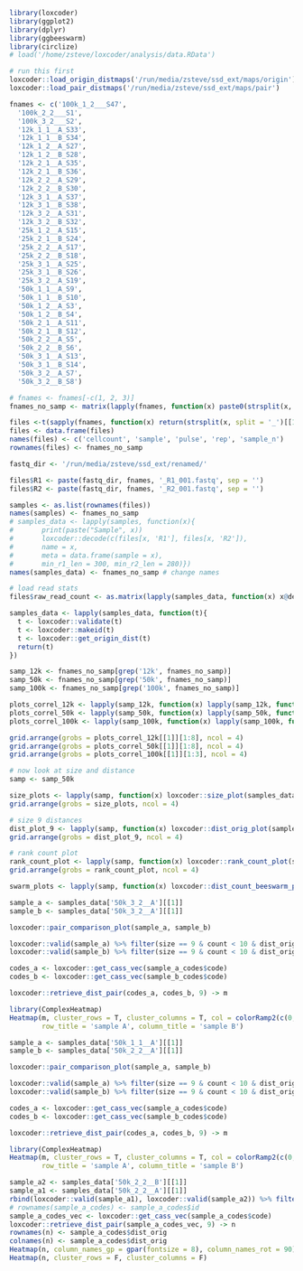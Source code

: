 ```r
library(loxcoder)
library(ggplot2)
library(dplyr)
library(ggbeeswarm)
library(circlize)
# load('/home/zsteve/loxcoder/analysis/data.RData')

# run this first
loxcoder::load_origin_distmaps('/run/media/zsteve/ssd_ext/maps/origin')
loxcoder::load_pair_distmaps('/run/media/zsteve/ssd_ext/maps/pair')
```

```r
fnames <- c('100k_1_2___S47',
  '100k_2_2___S1',
  '100k_3_2___S2',
  '12k_1_1__A_S33',
  '12k_1_1__B_S34',
  '12k_1_2__A_S27',
  '12k_1_2__B_S28',
  '12k_2_1__A_S35',
  '12k_2_1__B_S36',
  '12k_2_2__A_S29',
  '12k_2_2__B_S30',
  '12k_3_1__A_S37',
  '12k_3_1__B_S38',
  '12k_3_2__A_S31',
  '12k_3_2__B_S32',
  '25k_1_2__A_S15',
  '25k_2_1__B_S24',
  '25k_2_2__A_S17',
  '25k_2_2__B_S18',
  '25k_3_1__A_S25',
  '25k_3_1__B_S26',
  '25k_3_2__A_S19',
  '50k_1_1__A_S9',
  '50k_1_1__B_S10',
  '50k_1_2__A_S3',
  '50k_1_2__B_S4',
  '50k_2_1__A_S11',
  '50k_2_1__B_S12',
  '50k_2_2__A_S5',
  '50k_2_2__B_S6',
  '50k_3_1__A_S13',
  '50k_3_1__B_S14',
  '50k_3_2__A_S7',
  '50k_3_2__B_S8')

# fnames <- fnames[-c(1, 2, 3)]
fnames_no_samp <- matrix(lapply(fnames, function(x) paste0(strsplit(x, split = '_S')[[1]][1])))

files <-t(sapply(fnames, function(x) return(strsplit(x, split = '_')[[1]][c(1, 2, 3, 5, 6)])))
files <- data.frame(files)
names(files) <- c('cellcount', 'sample', 'pulse', 'rep', 'sample_n')
rownames(files) <- fnames_no_samp

fastq_dir <- '/run/media/zsteve/ssd_ext/renamed/'

files$R1 <- paste(fastq_dir, fnames, '_R1_001.fastq', sep = '')
files$R2 <- paste(fastq_dir, fnames, '_R2_001.fastq', sep = '')

samples <- as.list(rownames(files))
names(samples) <- fnames_no_samp
# samples_data <- lapply(samples, function(x){
#       print(paste("Sample", x))
#       loxcoder::decode(c(files[x, 'R1'], files[x, 'R2']),  
#       name = x, 
#       meta = data.frame(sample = x), 
#       min_r1_len = 300, min_r2_len = 280)})
names(samples_data) <- fnames_no_samp # change names 

# load read stats
files$raw_read_count <- as.matrix(lapply(samples_data, function(x) x@decode_stats$tot_reads))
```

```r
samples_data <- lapply(samples_data, function(t){
  t <- loxcoder::validate(t)
  t <- loxcoder::makeid(t)
  t <- loxcoder::get_origin_dist(t)
  return(t)
})
```


```r

samp_12k <- fnames_no_samp[grep('12k', fnames_no_samp)]
samp_50k <- fnames_no_samp[grep('50k', fnames_no_samp)]
samp_100k <- fnames_no_samp[grep('100k', fnames_no_samp)]

plots_correl_12k <- lapply(samp_12k, function(x) lapply(samp_12k, function(y) loxcoder::pair_comparison_plot(samples_data[[y]], samples_data[[x]])))
plots_correl_50k <- lapply(samp_50k, function(x) lapply(samp_50k, function(y) loxcoder::pair_comparison_plot(samples_data[[y]], samples_data[[x]])))
plots_correl_100k <- lapply(samp_100k, function(x) lapply(samp_100k, function(y) loxcoder::pair_comparison_plot(samples_data[[y]], samples_data[[x]])))

grid.arrange(grobs = plots_correl_12k[[1]][1:8], ncol = 4)
grid.arrange(grobs = plots_correl_50k[[1]][1:8], ncol = 4)
grid.arrange(grobs = plots_correl_100k[[1]][1:3], ncol = 4)
```
```r
# now look at size and distance
samp <- samp_50k

size_plots <- lapply(samp, function(x) loxcoder::size_plot(samples_data[[x]]))
grid.arrange(grobs = size_plots, ncol = 4)

# size 9 distances
dist_plot_9 <- lapply(samp, function(x) loxcoder::dist_orig_plot(samples_data[[x]], 9))
grid.arrange(grobs = dist_plot_9, ncol = 4)

# rank count plot
rank_count_plot <- lapply(samp, function(x) loxcoder::rank_count_plot(samples_data[[x]], 9))
grid.arrange(grobs = rank_count_plot, ncol = 4)

swarm_plots <- lapply(samp, function(x) loxcoder::dist_count_beeswarm_plot(samples_data[[x]], 100))
```

```r
sample_a <- samples_data['50k_3_2__A'][[1]]
sample_b <- samples_data['50k_3_2__A'][[1]]

loxcoder::pair_comparison_plot(sample_a, sample_b)

loxcoder::valid(sample_a) %>% filter(size == 9 & count < 10 & dist_orig > 4) -> sample_a_codes
loxcoder::valid(sample_b) %>% filter(size == 9 & count < 10 & dist_orig > 4) -> sample_b_codes

codes_a <- loxcoder::get_cass_vec(sample_a_codes$code)
codes_b <- loxcoder::get_cass_vec(sample_b_codes$code)

loxcoder::retrieve_dist_pair(codes_a, codes_b, 9) -> m

library(ComplexHeatmap)
Heatmap(m, cluster_rows = T, cluster_columns = T, col = colorRamp2(c(0, 5, 10), c("blue", "white", "red")),
        row_title = 'sample A', column_title = 'sample B')
```

```r

sample_a <- samples_data['50k_1_1__A'][[1]]
sample_b <- samples_data['50k_2_2__A'][[1]]

loxcoder::pair_comparison_plot(sample_a, sample_b)

loxcoder::valid(sample_a) %>% filter(size == 9 & count < 10 & dist_orig > 4 & dist_orig < 6) -> sample_a_codes
loxcoder::valid(sample_b) %>% filter(size == 9 & count < 10 & dist_orig > 6) -> sample_b_codes

codes_a <- loxcoder::get_cass_vec(sample_a_codes$code)
codes_b <- loxcoder::get_cass_vec(sample_b_codes$code)

loxcoder::retrieve_dist_pair(codes_a, codes_b, 9) -> m

library(ComplexHeatmap)
Heatmap(m, cluster_rows = T, cluster_columns = T, col = colorRamp2(c(0, 5, 10), c("blue", "white", "red")),
        row_title = 'sample A', column_title = 'sample B')
```

```r
sample_a2 <- samples_data['50k_2_2__B'][[1]]
sample_a1 <- samples_data['50k_2_2__A'][[1]]
rbind(loxcoder::valid(sample_a1), loxcoder::valid(sample_a2)) %>% filter(size == 9) %>% filter(dist_orig == 5) -> sample_a_codes
# rownames(sample_a_codes) <- sample_a_codes$id
sample_a_codes_vec <- loxcoder::get_cass_vec(sample_a_codes$code)
loxcoder::retrieve_dist_pair(sample_a_codes_vec, 9) -> n
rownames(n) <- sample_a_codes$dist_orig
colnames(n) <- sample_a_codes$dist_orig
Heatmap(n, column_names_gp = gpar(fontsize = 8), column_names_rot = 90)
Heatmap(n, cluster_rows = F, cluster_columns = F)
```
